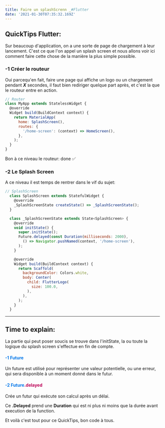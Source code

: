 ```yaml
---
title: Faire un splashScrenn _#Flutter
date: '2021-01-30T07:35:32.169Z'
---
```


## QuickTips Flutter:

Sur beaucoup d'application, on a une sorte de page de chargement à leur lancement. C'est ce que l'on appel un splash screen et nous allons voir ici comment faire cette chose de la manière la plus simple possible.

### -1 Créer le routeur

  Oui parcequ'en fait, faire une page qui affiche un logo ou un chargement pendant ***X*** secondes, il faut bien rediriger quelque part après, et c'est la que le routeur entre en action.

  ```js
  // Router
  class MyApp extends StatelessWidget {
    @override
    Widget build(BuildContext context) {
      return MaterialApp(
        home: SplashScreen(),
        routes: {
          '/home-screen': (context) => HomeScreen(),
        },
      );
    }
  }
  ```

  Bon à ce niveau le routeur: done ✅

### -2 Le Splash Screen

  A ce niveau il est temps de rentrer dans le vif du sujet:

  ```js
  // SplashScreen
    class SplashScreen extends StatefulWidget {
      @override
      _SplashScreenState createState() => _SplashScreenState();
    }

    class _SplashScreenState extends State<SplashScreen> {
      @override
      void initState() {
        super.initState();
        Future.delayed(const Duration(milliseconds: 2000),
          () => Navigator.pushNamed(context, '/home-screen'),
        );
      }

      @override
      Widget build(BuildContext context) {
        return Scaffold(
          backgroundColor: Colors.white,
          body: Center(
            child: FlutterLogo(
              size: 100.0,
            ),
          ),
        );
      }
    }
```

---

## **Time to explain:**

La partie qui peut poser soucis se trouve dans l'initState, la ou toute la logique du splash screen s'effectue en fin de compte.

#### <span style="color: #0276E8">-1 Future</span>
Un future est utilisé pour représenter une valeur potentielle, ou une erreur, qui sera disponible à un moment donné dans le futur.

#### <span style="color: #0276E8">-2 Future<span style="color: #BC0256">.delayed</span></span>
Crée un futur qui exécute son calcul après un délai.

Ce **.Delayed** prend une **Duration** qui est ni plus ni moins que la durée avant execution de la function.


Et voilà c'est tout pour ce QuickTips, bon code à tous.